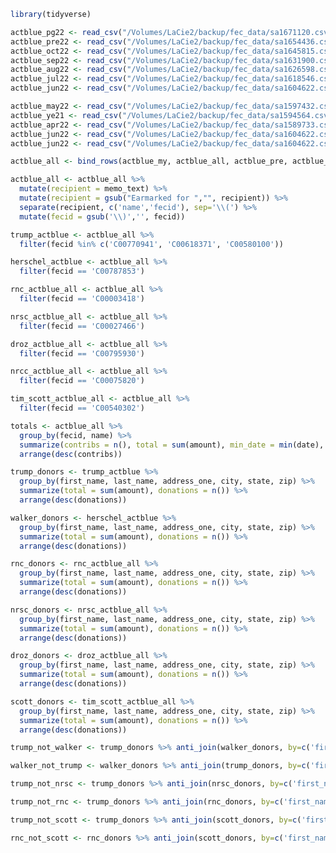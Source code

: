 ```r
library(tidyverse)
```

```r
actblue_pg22 <- read_csv("/Volumes/LaCie2/backup/fec_data/sa1671120.csv.zip", guess_max = 50000)
actblue_pre22 <- read_csv("/Volumes/LaCie2/backup/fec_data/sa1654436.csv.zip", guess_max = 50000)
actblue_oct22 <- read_csv("/Volumes/LaCie2/backup/fec_data/sa1645815.csv.zip", guess_max = 50000)
actblue_sep22 <- read_csv("/Volumes/LaCie2/backup/fec_data/sa1631900.csv.zip", guess_max = 50000)
actblue_aug22 <- read_csv("/Volumes/LaCie2/backup/fec_data/sa1626598.csv.zip", guess_max = 50000)
actblue_jul22 <- read_csv("/Volumes/LaCie2/backup/fec_data/sa1618546.csv.zip", guess_max = 50000)
actblue_jun22 <- read_csv("/Volumes/LaCie2/backup/fec_data/sa1604622.csv.zip", guess_max = 50000)

actblue_may22 <- read_csv("/Volumes/LaCie2/backup/fec_data/sa1597432.csv.zip", guess_max = 50000)
actblue_ye21 <- read_csv("/Volumes/LaCie2/backup/fec_data/sa1594564.csv.zip", guess_max = 50000)
actblue_apr22 <- read_csv("/Volumes/LaCie2/backup/fec_data/sa1589733.csv.zip", guess_max = 50000)
actblue_jun22 <- read_csv("/Volumes/LaCie2/backup/fec_data/sa1604622.csv.zip", guess_max = 50000)
actblue_jun22 <- read_csv("/Volumes/LaCie2/backup/fec_data/sa1604622.csv.zip", guess_max = 50000)

```

```r
actblue_all <- bind_rows(actblue_my, actblue_all, actblue_pre, actblue_q1, actblue_q2, actblue_q3, actblue_ye)
```

```r
actblue_all <- actblue_all %>% 
  mutate(recipient = memo_text) %>% 
  mutate(recipient = gsub("Earmarked for ","", recipient)) %>% 
  separate(recipient, c('name','fecid'), sep='\\(') %>% 
  mutate(fecid = gsub('\\)','', fecid))
```

```r
trump_actblue <- actblue_all %>% 
  filter(fecid %in% c('C00770941', 'C00618371', 'C00580100'))

herschel_actblue <- actblue_all %>% 
  filter(fecid == 'C00787853')

rnc_actblue_all <- actblue_all %>% 
  filter(fecid == 'C00003418')

nrsc_actblue_all <- actblue_all %>% 
  filter(fecid == 'C00027466')

droz_actblue_all <- actblue_all %>% 
  filter(fecid == 'C00795930')

nrcc_actblue_all <- actblue_all %>% 
  filter(fecid == 'C00075820')

tim_scott_actblue_all <- actblue_all %>% 
  filter(fecid == 'C00540302')

totals <- actblue_all %>% 
  group_by(fecid, name) %>% 
  summarize(contribs = n(), total = sum(amount), min_date = min(date), max_date = max(date), average = mean(amount)) %>% 
  arrange(desc(contribs))

```


```r
trump_donors <- trump_actblue %>% 
  group_by(first_name, last_name, address_one, city, state, zip) %>% 
  summarize(total = sum(amount), donations = n()) %>% 
  arrange(desc(donations))
```
```r
walker_donors <- herschel_actblue %>% 
  group_by(first_name, last_name, address_one, city, state, zip) %>% 
  summarize(total = sum(amount), donations = n()) %>% 
  arrange(desc(donations))

rnc_donors <- rnc_actblue_all %>% 
  group_by(first_name, last_name, address_one, city, state, zip) %>% 
  summarize(total = sum(amount), donations = n()) %>% 
  arrange(desc(donations))

nrsc_donors <- nrsc_actblue_all %>% 
  group_by(first_name, last_name, address_one, city, state, zip) %>% 
  summarize(total = sum(amount), donations = n()) %>% 
  arrange(desc(donations))

droz_donors <- droz_actblue_all %>% 
  group_by(first_name, last_name, address_one, city, state, zip) %>% 
  summarize(total = sum(amount), donations = n()) %>% 
  arrange(desc(donations))

scott_donors <- tim_scott_actblue_all %>% 
  group_by(first_name, last_name, address_one, city, state, zip) %>% 
  summarize(total = sum(amount), donations = n()) %>% 
  arrange(desc(donations))

```

```r
trump_not_walker <- trump_donors %>% anti_join(walker_donors, by=c('first_name', 'last_name', 'address_one', 'city', 'state', 'zip'))

walker_not_trump <- walker_donors %>% anti_join(trump_donors, by=c('first_name', 'last_name', 'address_one', 'city', 'state', 'zip'))

trump_not_nrsc <- trump_donors %>% anti_join(nrsc_donors, by=c('first_name', 'last_name', 'address_one', 'city', 'state', 'zip'))

trump_not_rnc <- trump_donors %>% anti_join(rnc_donors, by=c('first_name', 'last_name', 'address_one', 'city', 'state', 'zip'))

trump_not_scott <- trump_donors %>% anti_join(scott_donors, by=c('first_name', 'last_name', 'address_one', 'city', 'state', 'zip'))

rnc_not_scott <- rnc_donors %>% anti_join(scott_donors, by=c('first_name', 'last_name', 'address_one', 'city', 'state', 'zip'))

```


